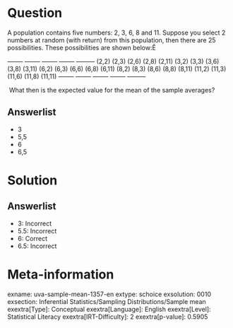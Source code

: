 Question
========

A population contains five numbers: 2, 3, 6, 8 and 11. Suppose you select 2 numbers at random (with return) from this population, then there are 25 possibilities. These possibilities are shown below:Ê \

  -------- -------- -------- -------- --------- (2,2) (2,3) (2,6) (2,8) (2,11) (3,2) (3,3) (3,6) (3,8) (3,11) (6,2) (6,3) (6,6) (6,8) (6,11) (8,2) (8,3) (8,6) (8,8) (8,11) (11,2) (11,3) (11,6) (11,8) (11,11) -------- -------- -------- -------- ---------

\ What then is the expected value for the mean of the sample averages?

Answerlist
----------

* 3
* 5,5
* 6
* 6,5

Solution
========

Answerlist
----------

* 3: Incorrect
* 5.5: Incorrect
* 6: Correct
* 6.5: Incorrect

Meta-information
================
exname: uva-sample-mean-1357-en
extype: schoice
exsolution: 0010
exsection: Inferential Statistics/Sampling Distributions/Sample mean
exextra[Type]: Conceptual
exextra[Language]: English
exextra[Level]: Statistical Literacy
exextra[IRT-Difficulty]: 2
exextra[p-value]: 0.5905
